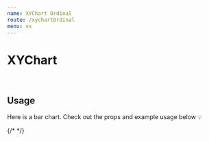 ```yaml
---
name: XYChart Ordinal
route: /xychartOrdinal
menu: vx
---
```


<h1 style={{ margin: '0px' }}>XYChart</h1>

<br />

## Usage

Here is a bar chart.
Check out the props and example usage below 💡


<Playground>
<Motor  
   config={{
    host: 'localhost',
    secure: false,
    port: 19077,
    prefix: '',
    appId: '5c8ddda7-d4a8-4ee1-b994-922fca34830c',
  }}>  
  {/* <Filter label='CanonicalDate' dimension={['CanonicalDate']} />
  <Filter label='Forcast Day' dimension={['Forcast Day']} /> */}
    <XYChart // width={750} height={400}  events={true}
    colorTheme="bio"
  //  type="groupedbar"
    cols={[
      { qField: '[Year]', qLabel: 'Year' },
      { qField: '[OICA region]', qLabel: 'OICA region' },
      { qField: '=Sum([Car sales])*if(Year=2011,-1,1)', qLabel: 'Car sales' },
   //         { qField: '=Sum([Car sales])*if(Year=2011,1,1)', qLabel: 'Car ales' },
    ]}/>
  </Motor>
</Playground>
